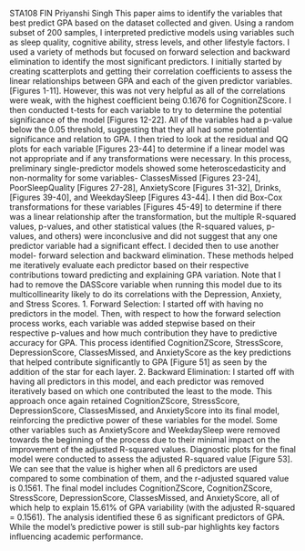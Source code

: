 STA108 FIN
 Priyanshi Singh
 This paper aims to identify the variables that best predict GPA based on the dataset
 collected and given. Using a random subset of 200 samples, I interpreted predictive
 models using variables such as sleep quality, cognitive ability, stress levels, and other
 lifestyle factors. I used a variety of methods but focused on forward selection and
 backward elimination to identify the most significant predictors.
 I initially started by creating scatterplots and getting their correlation coefficients to
 assess the linear relationships between GPA and each of the given predictor
 variables.[Figures 1-11]. However, this was not very helpful as all of the correlations
 were weak, with the highest coefficient being 0.1676 for CognitionZScore. I then
 conducted t-tests for each variable to try to determine the potential significance of the
 model [Figures 12-22]. All of the variables had a p-value below the 0.05 threshold,
 suggesting that they all had some potential significance and relation to GPA. I then tried
 to look at the residual and QQ plots for each variable [Figures 23-44] to determine if a
 linear model was not appropriate and if any transformations were necessary. In this
 process, preliminary single-predictor models showed some heteroscedasticity and
 non-normality for some variables- ClassesMissed [Figures 23-24], PoorSleepQuality
 [Figures 27-28], AnxietyScore [Figures 31-32], Drinks, [Figures 39-40], and
 WeekdaySleep [Figures 43-44]. I then did Box-Cox transformations for these variables
 [Figures 45-49] to determine if there was a linear relationship after the transformation,
 but the multiple R-squared values, p-values, and other statistical values (the R-squared
 values, p-values, and others) were inconclusive and did not suggest that any one predictor
 variable had a significant effect.
 I decided then to use another model- forward selection and backward elimination. These
 methods helped me iteratively evaluate each predictor based on their respective
contributions toward predicting and explaining GPA variation. Note that I had to remove
 the DASScore variable when running this model due to its multicollinearity likely to do
 its correlations with the Depression, Anxiety, and Stress Scores.
 1. Forward Selection: I started off with having no predictors in the model. Then, with
 respect to how the forward selection process works, each variable was added
 stepwise based on their respective p-values and how much contribution they have
 to predictive accuracy for GPA. This process identified CognitionZScore,
 StressScore, DepressionScore, ClassesMissed, and AnxietyScore as the key
 predictions that helped contribute significantly to GPA [Figure 51] as seen by the
 addition of the star for each layer.
 2. Backward Elimination: I started off with having all predictors in this model, and
 each predictor was removed iteratively based on which one contributed the least to
 the mode. This approach once again retained CognitionZScore, StressScore,
 DepressionScore, ClassesMissed, and AnxietyScore into its final model,
 reinforcing the predictive power of these variables for the model. Some other
 variables such as AnxietyScore and WeekdaySleep were removed towards the
 beginning of the process due to their minimal impact on the improvement of the
 adjusted R-squared values.
 Diagnostic plots for the final model were conducted to assess the adjusted R-squared
 value [Figure 53]. We can see that the value is higher when all 6 predictors are used
 compared to some combination of them, and the r-adjusted squared value is 0.1561.
 The final model includes CognitionZScore, CognitionZScore, StressScore,
 DepressionScore, ClassesMissed, and AnxietyScore, all of which help to explain 15.61%
 of GPA variability (with the adjusted R-squared = 0.1561). The analysis identified these 6
 as significant predictors of GPA. While the model’s predictive power is still sub-par
 highlights key factors influencing academic performance.
